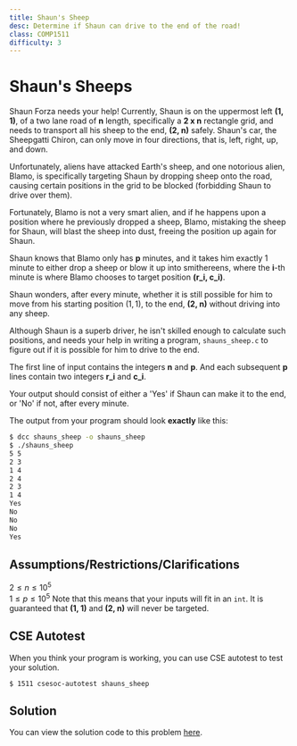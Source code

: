 ```yaml
---
title: Shaun's Sheep
desc: Determine if Shaun can drive to the end of the road!
class: COMP1511
difficulty: 3
---
```


# Shaun's Sheeps

Shaun Forza needs your help! Currently, Shaun is on the uppermost left **(1, 1)**, of a two lane road of **n** length, specifically a **2 x n** rectangle grid, and needs to transport all his sheep to the end, **(2, n)** safely. Shaun's car, the Sheepgatti Chiron, can only move in four directions, that is, left, right, up, and down.

Unfortunately, aliens have attacked Earth's sheep, and one notorious alien, Blamo, is specifically targeting Shaun by dropping sheep onto the road, causing certain positions in the grid to be blocked (forbidding Shaun to drive over them).

Fortunately, Blamo is not a very smart alien, and if he happens upon a position where he previously dropped a sheep, Blamo, mistaking the sheep for Shaun, will blast the sheep into dust, freeing the position up again for Shaun.

Shaun knows that Blamo only has **p** minutes, and it takes him exactly 1 minute to either drop a sheep or blow it up into smithereens, where the **i**-th minute is where Blamo chooses to target position **(r_i, c_i)**.

Shaun wonders, after every minute, whether it is still possible for him to move from his starting position $(1, 1)$, to the end, **(2, n)** without driving into any sheep.

Although Shaun is a superb driver, he isn't skilled enough to calculate such positions, and needs your help in writing a program, `shauns_sheep.c` to figure out if it is possible for him to drive to the end.

The first line of input contains the integers **n** and **p**.
And each subsequent **p** lines contain two integers **r_i** and **c_i**.

Your output should consist of either a 'Yes' if Shaun can make it to the end, or 'No' if not, after every minute.

The output from your program should look **exactly** like this:

```bash
$ dcc shauns_sheep -o shauns_sheep
$ ./shauns_sheep
5 5
2 3
1 4
2 4
2 3
1 4
Yes
No
No
No
Yes
```

## Assumptions/Restrictions/Clarifications

$2 \leq n \leq 10^5$  
$1 \leq p \leq 10^5$
Note that this means that your inputs will fit in an `int`.
It is guaranteed that **(1, 1)** and **(2, n)** will never be targeted.

## CSE Autotest

When you think your program is working, you can use CSE autotest to test your solution.

```bash:~/1511-revision/shauns_sheep
$ 1511 csesoc-autotest shauns_sheep
```

## Solution

You can view the solution code to this problem [here](https://github.com/csesoc/comp1511-revision-t1-2022/blob/master/solutions/shauns_sheep/solution.c).

